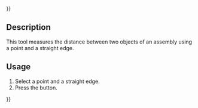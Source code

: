 {{UnfinishedDocu{{#translation:}}}}
<languages/>

{{Docnav
|[[Assembly3_MeasurePoints|Measure point to point]]
|[[Assembly3_MeasurePointPlane|Measure point to plane]]
|[[Assembly3_Workbench|Assembly3]]
|IconL=Assembly_MeasurePointDistance.svg
|IconR=Assembly_MeasurePointPlaneDistance.svg
|IconC=Assembly3_workbench_icon.svg
}}

{{GuiCommand
|Name=Assembly3 MeasurePointLine
|Icon=Assembly_MeasurePointLineDistance.svg
|Workbenches=[[Assembly3_Workbench|Assembly3]]
}}

== Description ==

This tool measures the distance between two objects of an assembly using a point and a straight edge.

== Usage == 

# Select a point and a straight edge.
# Press the {{Button|[[Image:Assembly_MeasurePointLineDistance.svg|16px]] [[Assembly3_MeasurePointLine|Measure point to line]]}} button.


{{Docnav
|[[Assembly3_MeasurePoints|Measure point to point]]
|[[Assembly3_MeasurePointPlane|Measure point to plane]]
|[[Assembly3_Workbench|Assembly3]]
|IconL=Assembly_MeasurePointDistance.svg
|IconR=Assembly_MeasurePointPlaneDistance.svg
|IconC=Assembly3_workbench_icon.svg
}}

{{Userdocnavi{{#translation:}}}}